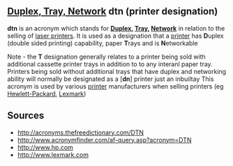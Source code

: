 <!-- Please do not remove or change this AfD message until the issue is settled -->
{{AfDM|page=Dtn (printer designation)|date=2007 December 19|substed=yes}}
<!-- For administrator use only: {{oldafdfull|page=Dtn (printer designation)|date=19 December 2007|result='''keep'''}} -->
<!-- End of AfD message, feel free to edit beyond this point -->
{{dict}}

== [[Duplex, Tray, Network]] dtn (printer designation) ==

'''dtn''' is an acronym which stands for '''[[Duplex]], [[Tray]], [[Network]]''' in relation to the selling of [[laser printers]].
It is used as a designation that a [[printer]] has '''D'''uplex (double sided printing) capability,  paper '''T'''rays and is '''N'''etworkable

Note - the '''T''' designation generally relates to a printer being sold with additional cassette printer trays in addition to to any interanl paper tray.  Printers being sold without additional trays that have duplex and networking ability will normally be designated as a ['''dn'''] printer just an inbuiltay 
This acronym is used by various [[printer]] manufacturers when selling printers (eg [[Hewlett-Packard]], [[Lexmark]]) 


== Sources ==

* http://acronyms.thefreedictionary.com/DTN
* http://www.acronymfinder.com/af-query.asp?acronym=DTN
* http://www.hp.com
* http://www.lexmark.com

{{computer-stub}}
{{vocab-stub}}
